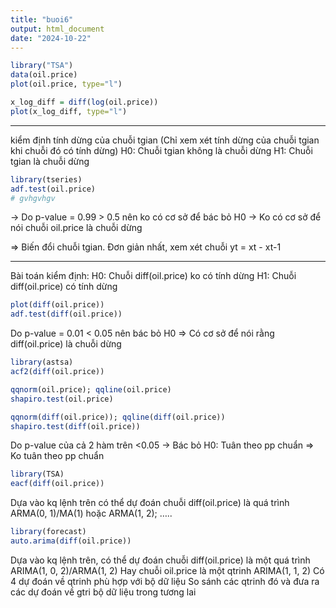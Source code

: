 ```yaml
---
title: "buoi6"
output: html_document
date: "2024-10-22"
---
```


```r
library("TSA")
data(oil.price)
plot(oil.price, type="l")
```

```r
x_log_diff = diff(log(oil.price))
plot(x_log_diff, type="l")
```

------------------------------------------------------------------------

kiểm định tính dừng của chuỗi tgian (Chỉ xem xét tính dừng của chuỗi tgian khi chuỗi đó có tính dừng) H0: Chuỗi tgian không là chuỗi dừng H1: Chuỗi tgian là chuỗi dừng

```r
library(tseries)
adf.test(oil.price)
# gvhgvhgv
```

-> Do p-value = 0.99 > 0.5 nên ko có cơ sở để bác bỏ H0 -> Ko có cơ sở để nói chuỗi oil.price là chuỗi dừng

=> Biến đổi chuỗi tgian. Đơn giản nhất, xem xét chuỗi yt = xt - xt-1

---
Bài toán kiểm định: 
H0: Chuỗi diff(oil.price) ko có tính dừng
H1: Chuỗi diff(oil.price) có tính dừng

```r
plot(diff(oil.price))
adf.test(diff(oil.price))
```

Do p-value = 0.01 < 0.05 nên bác bỏ H0 
=> Có cơ sở để nói rằng diff(oil.price) là chuỗi dừng

```r
library(astsa)
acf2(diff(oil.price))
```

```r
qqnorm(oil.price); qqline(oil.price)
shapiro.test(oil.price)

qqnorm(diff(oil.price)); qqline(diff(oil.price))
shapiro.test(diff(oil.price))
```

Do p-value của cả 2 hàm trên <0.05 -> Bác bỏ H0: Tuân theo pp chuẩn => Ko tuân theo pp chuẩn

```r
library(TSA)
eacf(diff(oil.price))
```
Dựa vào kq lệnh trên có thể dự đoán chuỗi diff(oil.price) là quá trình ARMA(0, 1)/MA(1) hoặc ARMA(1, 2); .....

```r
library(forecast)
auto.arima(diff(oil.price))
```
Dựa vào kq lệnh trên, có thể dự đoán chuỗi diff(oil.price) là một quá trình ARIMA(1, 0, 2)/ARMA(1, 2)
Hay chuỗi oil.price là một qtrinh ARIMA(1, 1, 2)
Có 4 dự đoán về qtrinh phù hợp với bộ dữ liệu
So sánh các qtrinh đó và đưa ra các dự đoán về gtri bộ dữ liệu trong tương lai



















